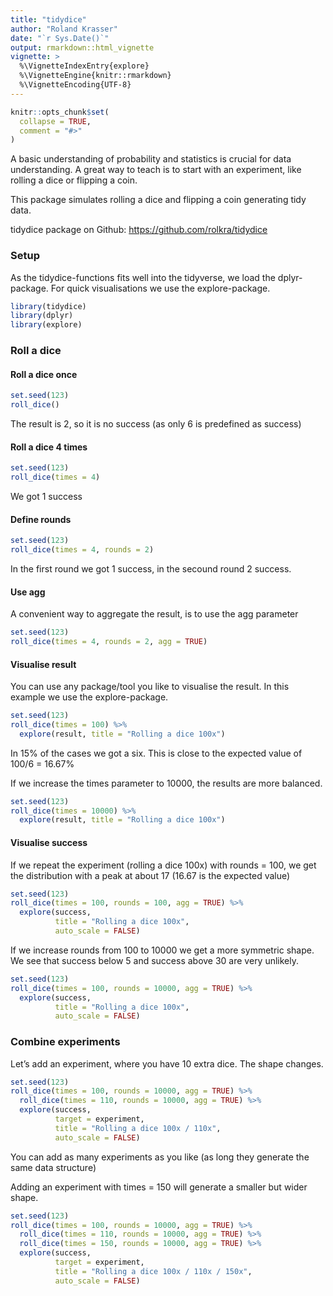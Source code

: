 ```yaml
---
title: "tidydice"
author: "Roland Krasser"
date: "`r Sys.Date()`"
output: rmarkdown::html_vignette
vignette: >
  %\VignetteIndexEntry{explore}
  %\VignetteEngine{knitr::rmarkdown}
  %\VignetteEncoding{UTF-8}
---
```


```r
knitr::opts_chunk$set(
  collapse = TRUE,
  comment = "#>"
)
```

A basic understanding of probability and statistics is crucial for data understanding. A great way to teach is to start with an experiment, like rolling a dice or flipping a coin.

This package simulates rolling a dice and flipping a coin generating tidy data.

tidydice package on Github: [https://github.com/rolkra/tidydice](https://github.com/rolkra/tidydice)

### Setup

As the tidydice-functions fits well into the tidyverse, we load the dplyr-package. For quick visualisations we use the explore-package.

```r
library(tidydice)
library(dplyr)
library(explore)
```

### Roll a dice

#### Roll a dice once

```R
set.seed(123)
roll_dice()
```

The result is 2, so it is no success (as only 6 is predefined as success)

#### Roll a dice 4 times

```R
set.seed(123)
roll_dice(times = 4)
```

We got 1 success

#### Define rounds

```R
set.seed(123)
roll_dice(times = 4, rounds = 2)
```

In the first round we got 1 success, in the secound round 2 success.

#### Use agg

A convenient way to aggregate the result, is to use the agg parameter

```R
set.seed(123)
roll_dice(times = 4, rounds = 2, agg = TRUE)
```

#### Visualise result

You can use any package/tool you like to visualise the result. In this example we use the explore-package.

```R
set.seed(123)
roll_dice(times = 100) %>% 
  explore(result, title = "Rolling a dice 100x")
```

In 15% of the cases we got a six. This is close to the expected value of 100/6 = 16.67%

If we increase the times parameter to 10000, the results are more balanced.

```R
set.seed(123)
roll_dice(times = 10000) %>% 
  explore(result, title = "Rolling a dice 100x")
```

#### Visualise success

If we repeat the experiment (rolling a dice 100x) with rounds = 100, we get the distribution with a peak at about 17 (16.67 is the expected value)

```R
set.seed(123)
roll_dice(times = 100, rounds = 100, agg = TRUE) %>% 
  explore(success, 
          title = "Rolling a dice 100x",
          auto_scale = FALSE)
```

If we increase rounds from 100 to 10000 we get a more symmetric shape. We see that success below 5 and success above 30 are very unlikely.

```R
set.seed(123)
roll_dice(times = 100, rounds = 10000, agg = TRUE) %>% 
  explore(success, 
          title = "Rolling a dice 100x",
          auto_scale = FALSE)
```

### Combine experiments

Let's add an experiment, where you have 10 extra dice. The shape changes.

```R
set.seed(123)
roll_dice(times = 100, rounds = 10000, agg = TRUE) %>% 
  roll_dice(times = 110, rounds = 10000, agg = TRUE) %>% 
  explore(success, 
          target = experiment,
          title = "Rolling a dice 100x / 110x",
          auto_scale = FALSE)
```

You can add as many experiments as you like (as long they generate the same data structure)

Adding an experiment with times = 150 will generate a smaller but wider shape.

```R
set.seed(123)
roll_dice(times = 100, rounds = 10000, agg = TRUE) %>% 
  roll_dice(times = 110, rounds = 10000, agg = TRUE) %>% 
  roll_dice(times = 150, rounds = 10000, agg = TRUE) %>% 
  explore(success, 
          target = experiment,
          title = "Rolling a dice 100x / 110x / 150x",
          auto_scale = FALSE)
```
